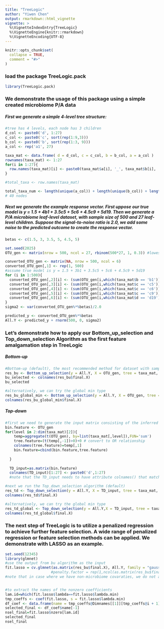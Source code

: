 ```yaml
---
title: "TreeLogic"
author: "Yiwen Chen"
output: rmarkdown::html_vignette
vignette: >
  %\VignetteIndexEntry{TreeLogic}
  %\VignetteEngine{knitr::rmarkdown}
  %\VignetteEncoding{UTF-8}
---
```


```r
knitr::opts_chunk$set(
  collapse = TRUE,
  comment = "#>"
)
```


### load the package TreeLogic.pack

```r
library(TreeLogic.pack)
```


### We demonstrate the usage of this package using a simple created microbiome P/A data

##### First we generate a simple 4-level tree structure:

```r
#tree has 4 levels, each node has 3 children
d_col <- paste0('d', 1:27)
c_col <- paste0('c', sort(rep(1:9,3)))
b_col <- paste0('b', sort(rep(1:3, 9)))
a_col <- rep('a1', 27)

taxa_mat <- data.frame( d = d_col, c = c_col, b = b_col, a = a_col )
rownames(taxa_mat) <- 1:27
for(i in 1:27){
  row.names(taxa_mat)[i] <- paste0(taxa_mat$a[i], '_', taxa_mat$b[i], '_', taxa_mat$c[i],'_', taxa_mat$d[i])
}

#total_taxa <- row.names(taxa_mat)

total_taxa_num <- length(unique(a_col)) + length(unique(b_col)) + length(unique(c_col)) + length(unique(d_col))
# 40 nodes
```

##### Next we generate the example response vector. First uppose our true model is y = 1.5 + 4b1 + 3.5c5 + 5c6 + 4.5c9 + 5d19. Then we generate a P/A microbiome leaf-level dataset, with sample size of 500 and 27 leaf-level children. Suppose the signal-to-noise ratio is 2.0, we add some noise to the predicted outcome to create the response vector.

```r
betas <- c(1.5, 3, 3.5, 5, 4.5, 5)

set.seed(2025)
OTU_gen <- matrix(nrow = 500, ncol = 27, rbinom(500*27, 1, 0.3)) #lowest level 27 nodes

converted_OTU_gen <- matrix(NA, nrow = 500, ncol = 6)
converted_OTU_gen[,1] <- rep(1, 500)
#assume true model is y = 1.5 + 3b1 + 3.5c5 + 5c6 + 4.5c9 + 5d19
for (i in 1:500){
  converted_OTU_gen[,2][i] <- (sum(OTU_gen[i,which(taxa_mat$b == 'b1')])>0)
  converted_OTU_gen[,3][i] <- (sum(OTU_gen[i,which(taxa_mat$c == 'c5')])>0)
  converted_OTU_gen[,4][i] <- (sum(OTU_gen[i,which(taxa_mat$c == 'c6')])>0)
  converted_OTU_gen[,5][i] <- (sum(OTU_gen[i,which(taxa_mat$c == 'c9')])>0)
  converted_OTU_gen[,6][i] <- (sum(OTU_gen[i,which(taxa_mat$d == 'd19')])>0)
}
sigma2 <- var(converted_OTU_gen%*%betas)/2.0

predicted_y <- converted_OTU_gen%*%betas
All.Y <- predicted_y + rnorm(500, 0, sigma2)
```

### Let's demonstrate how to apply our Bottom_up_selection and Top_down_selection Algorithm as the first feature amalgamation step in TreeLogic


##### Bottom-up

```r
#Bottom-up (default), the most recommended method for dataset with sample size > #leaf-level features
res_bu <- Bottom_up_selection(y = All.Y, X = OTU_gen, tree = taxa_mat, type = 'default')
bu_selected <- colnames(res_bu$final.X)
bu_selected
```
```r
#alternatively, we can try the global min type
res_bu_global_min <- Bottom_up_selection(y = All.Y, X = OTU_gen, tree = taxa_mat, type = 'global min')
colnames(res_bu_global_min$final.X)

```


##### Top-down

```r
#first we need to generate the input matrix consisting of the inferred P/A status for all nodes in the tree from the leaf-level P/A matrix
bin.feature <- OTU_gen
for(level in 2:dim(taxa_mat)[2]){
    temp=aggregate(t(OTU_gen), by=list(taxa_mat[,level]),FUN='sum') 
    tree.feature=(t(temp[,-1])>0)+0 # convert to OR relationship 
    colnames(tree.feature)=temp[,1]
    bin.feature=cbind(bin.feature,tree.feature)
    
  }
 
  TD_input=as.matrix(bin.feature)
  colnames(TD_input)[1:27] <- paste0('d',1:27)
  #note that the TD_input needs to have attribute colnames() that match with taxa names
```

```r
#next we run the Top_down_selection algorithm (default)
res_td <- Top_down_selection(y = All.Y, X = TD_input, tree = taxa_mat, type = 'default')
colnames(res_td$final.X)
```

```r
#alternatively, we can try the global min type
res_td_global <- Top_down_selection(y = All.Y,X = TD_input, tree = taxa_mat, type = 'global min')
colnames(res_td_global$final.X)
```


### The next step of TreeLogic is to utilize a penalized regression to achieve further feature selection. A wide range of penalized regression or feature selection methods can be applied. We demonstrate with LASSO as an example.

```r
set.seed(12345)
library(glmnet)
#use the output from bu algorithm as the input
fit.lasso = cv.glmnet(as.matrix(res_bu$final.X), All.Y, family = "gaussian", nfolds = 10, alpha = 1)
                     #penalty.factor = rep(1,ncol(as.matrix(res_bu$final.X)))) 
#note that in case where we have non-microbiome covaraties, we do not apply penalty factor on these covariates


#to extract the names of the nonzero coefficients
lam.id=which(fit.lasso$lambda==fit.lasso$lambda.min)
tmp_coeffs <- coef(fit.lasso, s = fit.lasso$lambda.min)
df_coef <- data.frame(name = tmp_coeffs@Dimnames[[1]][tmp_coeffs@i + 1], coefficient = tmp_coeffs@x)
selected_final <- df_coef$name[-1]
nsel_final=fit.lasso$nzero[lam.id]
selected_final
nsel_final
```

